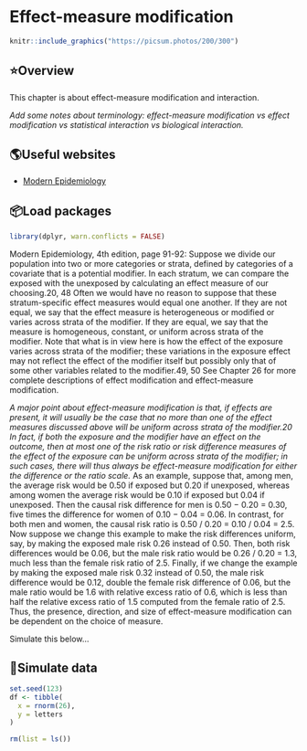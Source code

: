 # Effect-measure modification

<!--
Hidden comments placeholder
-->

```r
knitr::include_graphics("https://picsum.photos/200/300")
```

## ⭐️Overview

This chapter is about effect-measure modification and interaction.

*Add some notes about terminology: effect-measure modification vs effect modification vs statistical interaction vs biological interaction.*


## 🌎Useful websites

* [Modern Epidemiology](https://wolterskluwer.vitalsource.com/reader/books/9781975166298/)


## 📦Load packages

```r
library(dplyr, warn.conflicts = FALSE)
```

Modern Epidemiology, 4th edition, page 91-92: 
Suppose we divide our population into two or more categories or strata, defined by categories of a covariate that is a potential modifier. In each stratum, we can compare the exposed with the unexposed by calculating an effect measure of our choosing.20, 48 Often we would have no reason to suppose that these stratum-specific effect measures would equal one another. If they are not equal, we say that the effect measure is heterogeneous or modified or varies across strata of the modifier. If they are equal, we say that the measure is homogeneous, constant, or uniform across strata of the modifier. Note that what is in view here is how the effect of the exposure varies across strata of the modifier; these variations in the exposure effect may not reflect the effect of the modifier itself but possibly only that of some other variables related to the modifier.49, 50 See Chapter 26 for more complete descriptions of effect modification and effect-measure modification.

*A major point about effect-measure modification is that, if effects are present, it will usually be the case that no more than one of the effect measures discussed above will be uniform across strata of the modifier.20 In fact, if both the exposure and the modifier have an effect on the outcome, then at most one of the risk ratio or risk difference measures of the effect of the exposure can be uniform across strata of the modifier; in such cases, there will thus always be effect-measure modification for either the difference or the ratio scale.* As an example, suppose that, among men, the average risk would be 0.50 if exposed but 0.20 if unexposed, whereas among women the average risk would be 0.10 if exposed but 0.04 if unexposed. Then the causal risk difference for men is 0.50 − 0.20 = 0.30, five times the difference for women of 0.10 − 0.04 = 0.06. In contrast, for both men and women, the causal risk ratio is 0.50 / 0.20 = 0.10 / 0.04 = 2.5. Now suppose we change this example to make the risk differences uniform, say, by making the exposed male risk 0.26 instead of 0.50. Then, both risk differences would be 0.06, but the male risk ratio would be 0.26 / 0.20 = 1.3, much less than the female risk ratio of 2.5. Finally, if we change the example by making the exposed male risk 0.32 instead of 0.50, the male risk difference would be 0.12, double the female risk difference of 0.06, but the male ratio would be 1.6 with relative excess ratio of 0.6, which is less than half the relative excess ratio of 1.5 computed from the female ratio of 2.5. Thus, the presence, direction, and size of effect-measure modification can be dependent on the choice of measure.

Simulate this below...


## 🔢Simulate data 

```r
set.seed(123)
df <- tibble(
  x = rnorm(26),
  y = letters
)
```


<!--
Clean up and add session info
-->

```r
rm(list = ls())
```


